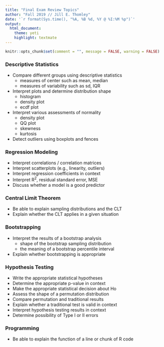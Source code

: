 ```yaml
---
title: "Final Exam Review Topics"
author: "Fall 2019 // Jill E. Thomley"
date: '`r format(Sys.time(), "%A, %B %d, %Y @ %I:%M %p")`'
output: 
  html_document: 
    theme: yeti
    highlight: textmate
---
```


```r
knitr::opts_chunk$set(comment = "", message = FALSE, warning = FALSE)
```

### Descriptive Statistics

* Compare different groups using descriptive statistics
    + measures of center such as mean, median
    + measures of variability such as sd, IQR
* Interpret plots and determine distribution shape 
    + histogram
    + density plot
    + ecdf plot
* Interpret various assessments of normality
    + density plot
    + QQ plot
    + skewness
    + kurtosis
* Detect outliers using boxplots and fences

### Regression Modeling

* Interpret correlations / correlation matrices
* Interpret scatterplots (e.g., linearity, outliers)
* Interpret regression coefficients in context
* Interpret R^2^, residual standard error, MSE
* Discuss whether a model is a good predictor

### Central Limit Theorem

* Be able to explain sampling distributions and the CLT
* Explain whether the CLT applies in a given situation

### Bootstrapping

* Interpret the results of a bootstrap analysis
    + shape of the bootstrap sampling distribution
    + the meaning of a bootstrap percentile interval
* Explain whether bootstrapping is appropriate

### Hypothesis Testing

* Write the appropriate statistical hypotheses
* Determine the appropriate p-value in context
* Make the appropriate statistical decision about Ho
* Assess the shape of a permutation distribution
* Compare permutation and traditional results
* Explain whether a traditional test is valid in context
* Interpret hypothesis testing results in context
* Determine possibility of Type I or II errors

### Programming

* Be able to explain the function of a line or chunk of R code

